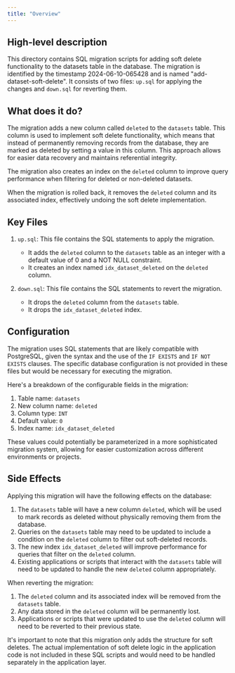 ```yaml
---
title: "Overview"
---
```


## High-level description
This directory contains SQL migration scripts for adding soft delete functionality to the datasets table in the database. The migration is identified by the timestamp 2024-06-10-065428 and is named "add-dataset-soft-delete". It consists of two files: `up.sql` for applying the changes and `down.sql` for reverting them.

## What does it do?
The migration adds a new column called `deleted` to the `datasets` table. This column is used to implement soft delete functionality, which means that instead of permanently removing records from the database, they are marked as deleted by setting a value in this column. This approach allows for easier data recovery and maintains referential integrity.

The migration also creates an index on the `deleted` column to improve query performance when filtering for deleted or non-deleted datasets.

When the migration is rolled back, it removes the `deleted` column and its associated index, effectively undoing the soft delete implementation.

## Key Files

1. `up.sql`: This file contains the SQL statements to apply the migration.
   - It adds the `deleted` column to the `datasets` table as an integer with a default value of 0 and a NOT NULL constraint.
   - It creates an index named `idx_dataset_deleted` on the `deleted` column.

2. `down.sql`: This file contains the SQL statements to revert the migration.
   - It drops the `deleted` column from the `datasets` table.
   - It drops the `idx_dataset_deleted` index.

## Configuration
The migration uses SQL statements that are likely compatible with PostgreSQL, given the syntax and the use of the `IF EXISTS` and `IF NOT EXISTS` clauses. The specific database configuration is not provided in these files but would be necessary for executing the migration.

Here's a breakdown of the configurable fields in the migration:

1. Table name: `datasets`
2. New column name: `deleted`
3. Column type: `INT`
4. Default value: `0`
5. Index name: `idx_dataset_deleted`

These values could potentially be parameterized in a more sophisticated migration system, allowing for easier customization across different environments or projects.

## Side Effects
Applying this migration will have the following effects on the database:

1. The `datasets` table will have a new column `deleted`, which will be used to mark records as deleted without physically removing them from the database.
2. Queries on the `datasets` table may need to be updated to include a condition on the `deleted` column to filter out soft-deleted records.
3. The new index `idx_dataset_deleted` will improve performance for queries that filter on the `deleted` column.
4. Existing applications or scripts that interact with the `datasets` table will need to be updated to handle the new `deleted` column appropriately.

When reverting the migration:

1. The `deleted` column and its associated index will be removed from the `datasets` table.
2. Any data stored in the `deleted` column will be permanently lost.
3. Applications or scripts that were updated to use the `deleted` column will need to be reverted to their previous state.

It's important to note that this migration only adds the structure for soft deletes. The actual implementation of soft delete logic in the application code is not included in these SQL scripts and would need to be handled separately in the application layer.